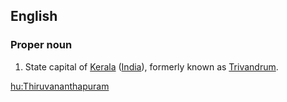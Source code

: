 ==English==
===Proper noun===
#State capital of [[Kerala]] ([[India]]), formerly known as [[Trivandrum]].

[[hu:Thiruvananthapuram]]
